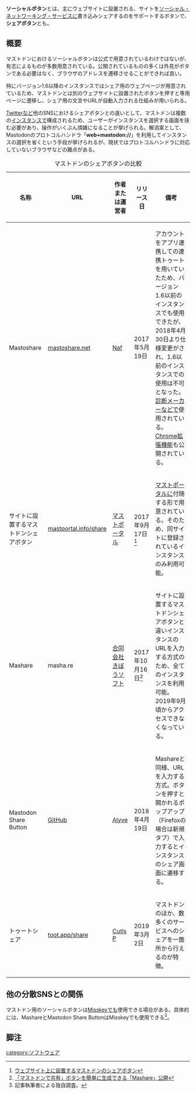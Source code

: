 {{Infobox word
|Name = ソーシャルボタン
}}'''ソーシャルボタン'''とは、主にウェブサイトに設置される、サイトを[[ソーシャル・ネットワーキング・サービス]]に書き込みシェアするのをサポートするボタンで、'''シェアボタン'''とも。

== 概要 ==
マストドンにおけるソーシャルボタンは公式で用意されているわけではないが、有志によるものが多数用意されている。公開されているものの多くは外見がボタンである必要はなく、ブラウザのアドレスを遷移させることができれば良い。

特にバージョン1.6以降のインスタンスではシェア用のウェブページが用意されているため、マストドンとは別のウェブサイトに設置されたボタンを押すと専用ページに遷移し、シェア用の文言やURLが自動入力される仕組みが用いられる。

[[Twitter]]など他のSNSにおけるシェアボタンとの違いとして、マストドンは複数の[[インスタンス]]で構成されるため、ユーザーがインスタンスを選択する画面を挟む必要があり、操作がいくぶん煩雑になることが挙げられる。解消案として、Mastodonのプロトコルハンドラ「'''web+mastodon://'''」を利用してインスタンスの選択を省くという手段が挙げられるが、現状ではプロトコルハンドラに対応していないブラウザなどの難点がある。

{|class="wikitable"
|+マストドンのシェアボタンの比較
!名称
!URL
!作者または運営者
!リリース日
!備考
|-
|Mastoshare
|[https://mastoshare.net/ mastoshare.net]
|[[Naf]]
|2017年5月19日
|アカウントをアプリ連携しての連携トゥートを用いていたため、バージョン1.6以前のインスタンスでも使用できたが、2018年4月30日より仕様変更がされ、1.6以前のインスタンスでの使用は不可となった。[[診断メーカー]]などで使用されている。[https://chrome.google.com/webstore/detail/mastoshare/mfdneocoinldonfcdoicdjllngnakoga Chrome拡張機能]も公開されている。
|-
|サイトに設置するマストドンシェアボタン
|[https://mastportal.info/share mastportal.info/share]
|[[マストポータル]]
|2017年9月17日<ref>[https://mastportal.info/868 ウェブサイト上に設置するマストドンのシェアボタン]</ref>
|[[マストポータル]]に付随する形で用意されている。そのため、同サイトに登録されているインスタンスのみ利用可能。
|-
|Mashare
|masha.re
|[[合同会社きぼうソフト]]
|2017年10月16日<ref>[https://masto.news/2017/10/16/mashare/ 「マストドンで共有」ボタンを簡単に生成できる「Mashare」公開]</ref>
|サイトに設置するマストドンシェアボタンと違いインスタンスのURLを入力する方式のため、全てのインスタンスを利用可能。2019年9月頃からアクセスできなくなっている。
|-
|Mastodon Share Button
|[https://aly-ve.github.io/Mastodon-share-button GitHub]
|[https://hostux.social/@Alyve Alyve]
|2018年4月19日
|Mashareと同様、URLを入力する方式。ボタンを押すと開かれるポップアップ（Firefoxの場合は新規タブ）で入力するとインスタンスのシェア画面に遷移する。
|-
|トゥートシェア
|[https://toot.app/share toot.app/share]
|[[Cutls P]]
|2019年3月2日
|マストドンのほか、数多くのサービスへのシェアを一箇所から行えるのが特徴。
|}

==他の分散SNSとの関係==
マストドン用のソーシャルボタンは[[Misskey]]でも使用できる場合がある。具体的には、MashareとMastodon Share ButtonはMisskeyでも使用できる<ref>記事執筆者による独自調査。</ref>。

==脚注==
<references/>

[[category:ソフトウェア]]
{{DEFAULTSORT:そおしやるほたん}}